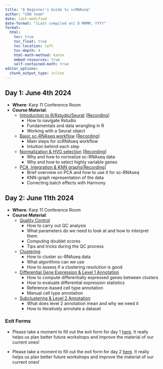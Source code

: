 ```yaml
---
title: "A Beginner's Guide to scRNAseq"
author: "CDN team"
date: last-modified
date-format: "[Last compiled on] D MMMM, YYYY"
format:
  html:
    toc: true
    toc_float: true
    toc-location: left
    toc-depth: 4
    html-math-method: katex
    embed-resources: true
    self-contained-math: true
editor_options: 
  chunk_output_type: inline
---
```


## Day 1: June 4th 2024

-   **Where**: Karp 11 Conference Room
-   **Course Material**:
    -   [Introduction to R/Rstudio/Seurat](https://github.com/CellDiscoveryNetwork/workshops/tree/main/beginners-guide-to-analyzing-scRNAseq/prework) [[Recording](https://drive.google.com/file/d/18x8dqtVaV5gIRz5ZTQkkC296Wj20PARJ/view?usp=sharing)]
        -   How to navigate Rstudio
        -   Fundamentals and data wrangling in R
        -   Working with a Seurat object
    -   [Basic sc-RNAseq workflow](https://github.com/CellDiscoveryNetwork/workshops/blob/main/beginners-guide-to-analyzing-scRNAseq/day-1/The%20Basic%20scRNAseq%20Analysis%20Workflow.pdf) [[Recording](https://drive.google.com/file/d/1cVlDZP6tCwwmar5BC1PXwhZt33f9AbxX/view?usp=sharing)]
        -   Main steps for scRNAseq workflow
        -   Intuition behind each step
    -   [Normalization & HVG selection](http://htmlpreview.github.io/?https://github.com/CellDiscoveryNetwork/workshops/blob/main/beginners-guide-to-analyzing-scRNAseq/day-1/3-norm-hvg.html) [[Recording](https://drive.google.com/file/d/14bm8KoiPGc2rJzPV88dHDjiDgEJz6QTO/view?usp=sharing)]
        -   Why and how to normalize sc-RNAseq data
        -   Why and how to select highly variable genes
    -   [PCA, Integration & KNN graphs](http://htmlpreview.github.io/?https://github.com/CellDiscoveryNetwork/workshops/blob/main/beginners-guide-to-analyzing-scRNAseq/day-1/4-PCA_Harmony_kNN.html)[[Recording](https://drive.google.com/file/d/13qvJhqK-EwnEJ4F_QI6eoLlknAcoNs18/view?usp=sharing)]
        -   Brief overview on PCA and how to use it for sc-RNAseq
        -   KNN-graph representation of the data
        -   Correcting batch effects with Harmony

## Day 2: June 11th 2024

-   **Where**: Karp 11 Conference Room
-   **Course Material**:
    -   [Quality Control](http://htmlpreview.github.io/?https://github.com/CellDiscoveryNetwork/workshops/blob/main/beginners-guide-to-analyzing-scRNAseq/day-2/5-QC.html)
        -   How to carry out QC analysis
        -   What parameters do we need to look at and how to interpret them
        -   Computing doublet scores
        -   Tips and tricks during the QC process
    -   [Clustering](http://htmlpreview.github.io/?https://github.com/CellDiscoveryNetwork/workshops/blob/main/beginners-guide-to-analyzing-scRNAseq/day-2/6-Clustering.html)
        -   How to cluster sc-RNAseq data
        -   What algorithms can we use
        -   How to assess if a clustering resolution is good
    -   [Differential Gene Expression & Level 1 Annotation](http://htmlpreview.github.io/?https://github.com/CellDiscoveryNetwork/workshops/blob/main/beginners-guide-to-analyzing-scRNAseq/day-2/7-dge-annotlvl1.html)
        -   How to compute differentially expressed genes between clusters
        -   How to evaluate differential expression statistics
        -   Reference-based cell type annotation
        -   Manual cell type annotation
    -   [Subclustering & Level 2 Annotation](http://htmlpreview.github.io/?https://github.com/CellDiscoveryNetwork/workshops/blob/main/beginners-guide-to-analyzing-scRNAseq/day-2/8-Subclustering.html)
        -   What does level 2 annotation mean and why we need it
        -   How to iteratively annotate a dataset

### Exit Forms
-   Please take a moment to fill out the exit form for day 1 [here](https://forms.gle/SFMgoJTXsQF4SiE68). It really helps us plan better future workshops and improve the material of our current ones!

-   Please take a moment to fill out the exit form for day 2 [here](https://forms.gle/aMMufpccqcoMkdQr5). It really helps us plan better future workshops and improve the material of our current ones!
